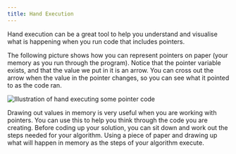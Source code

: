 ```yaml
---
title: Hand Execution
---
```


<div class="not-content">
  <YouTube id="ujpoVgne-e8" params="fs=1&modestbranding=1&rel=0"/>
</div>

Hand execution can be a great tool to help you understand and visualise what is happening when you run code that includes pointers.

The following picture shows how you can represent pointers on paper (your memory as you run through the program). Notice that the pointer variable exists, and that the value we put in it is an arrow. You can cross out the arrow when the value in the pointer changes, so you can see what it pointed to as the code ran.

![Illustration of hand executing some pointer code](./images/hand-exec-ptr.png)

Drawing out values in memory is very useful when you are working with pointers. You can use this to help you think through the code you are creating. Before coding up your solution, you can sit down and work out the steps needed for your algorithm. Using a piece of paper and drawing up what will happen in memory as the steps of your algorithm execute.
